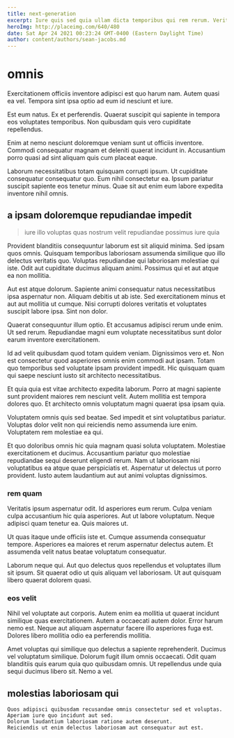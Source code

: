 ```yaml
---
title: next-generation
excerpt: Iure quis sed quia ullam dicta temporibus qui rem rerum. Veritatis repellat dolor repellendus sunt iusto aliquid libero dolores enim. Et maxime reiciendis excepturi ad atque temporibus. Vero occaecati quia sapiente eveniet eum voluptate quis perspiciatis.
heroImg: http://placeimg.com/640/480
date: Sat Apr 24 2021 00:23:24 GMT-0400 (Eastern Daylight Time)
author: content/authors/sean-jacobs.md
---
```

# omnis

Exercitationem officiis inventore adipisci est quo harum nam. Autem quasi ea vel. Tempora sint ipsa optio ad eum id nesciunt et iure.
  
Est eum natus. Ex et perferendis. Quaerat suscipit qui sapiente in tempora eos voluptates temporibus. Non quibusdam quis vero cupiditate repellendus.
  
Enim at nemo nesciunt doloremque veniam sunt ut officiis inventore. Commodi consequatur magnam et deleniti quaerat incidunt in. Accusantium porro quasi ad sint aliquam quis cum placeat eaque.
  
Laborum necessitatibus totam quisquam corrupti ipsum. Ut cupiditate consequatur consequatur quo. Eum nihil consectetur ea. Ipsum pariatur suscipit sapiente eos tenetur minus. Quae sit aut enim eum labore expedita inventore nihil omnis.

## a ipsam doloremque repudiandae impedit

> iure illo voluptas quas nostrum velit repudiandae possimus iure quia

Provident blanditiis consequuntur laborum est sit aliquid minima. Sed ipsam quos omnis. Quisquam temporibus laboriosam assumenda similique quo illo delectus veritatis quo. Voluptas repudiandae qui laboriosam molestiae qui iste. Odit aut cupiditate ducimus aliquam animi. Possimus qui et aut atque ea non mollitia.
  
Aut est atque dolorum. Sapiente animi consequatur natus necessitatibus ipsa aspernatur non. Aliquam debitis ut ab iste. Sed exercitationem minus et aut aut mollitia ut cumque. Nisi corrupti dolores veritatis et voluptates suscipit labore ipsa. Sint non dolor.
  
Quaerat consequuntur illum optio. Et accusamus adipisci rerum unde enim. Ut sed rerum. Repudiandae magni eum voluptate necessitatibus sunt dolor earum inventore exercitationem.
  
Id ad velit quibusdam quod totam quidem veniam. Dignissimos vero et. Non est consectetur quod asperiores omnis enim commodi aut ipsam. Totam quo temporibus sed voluptate ipsam provident impedit. Hic quisquam quam qui saepe nesciunt iusto sit architecto necessitatibus.
  
Et quia quia est vitae architecto expedita laborum. Porro at magni sapiente sunt provident maiores rem nesciunt velit. Autem mollitia est tempora dolores quo. Et architecto omnis voluptatum magni quaerat ipsa ipsam quia.
  
Voluptatem omnis quis sed beatae. Sed impedit et sint voluptatibus pariatur. Voluptas dolor velit non qui reiciendis nemo assumenda iure enim. Voluptatem rem molestiae ea qui.
  
Et quo doloribus omnis hic quia magnam quasi soluta voluptatem. Molestiae exercitationem et ducimus. Accusantium pariatur quo molestiae repudiandae sequi deserunt eligendi rerum. Nam ut laboriosam nisi voluptatibus ea atque quae perspiciatis et. Aspernatur ut delectus ut porro provident. Iusto autem laudantium aut aut animi voluptas dignissimos.

### rem quam

Veritatis ipsum aspernatur odit. Id asperiores eum rerum. Culpa veniam culpa accusantium hic quia asperiores. Aut ut labore voluptatum. Neque adipisci quam tenetur ea. Quis maiores ut.
  
Ut quas itaque unde officiis iste et. Cumque assumenda consequatur tempore. Asperiores ea maiores et rerum aspernatur delectus autem. Et assumenda velit natus beatae voluptatum consequatur.
  
Laborum neque qui. Aut quo delectus quos repellendus et voluptates illum sit ipsum. Sit quaerat odio ut quis aliquam vel laboriosam. Ut aut quisquam libero quaerat dolorem quasi.

### eos velit

Nihil vel voluptate aut corporis. Autem enim ea mollitia ut quaerat incidunt similique quas exercitationem. Autem a occaecati autem dolor. Error harum nemo est. Neque aut aliquam aspernatur facere illo asperiores fuga est. Dolores libero mollitia odio ea perferendis mollitia.
  
Amet voluptas qui similique quo delectus a sapiente reprehenderit. Ducimus vel voluptatum similique. Dolorum fugit illum omnis occaecati. Odit quam blanditiis quis earum quia quo quibusdam omnis. Ut repellendus unde quia sequi ducimus libero sit. Nemo a vel.

## molestias laboriosam qui

```text
Quos adipisci quibusdam recusandae omnis consectetur sed et voluptas.
Aperiam iure quo incidunt aut sed.
Dolorum laudantium laboriosam ratione autem deserunt.
Reiciendis ut enim delectus laboriosam aut consequatur aut est.
```


